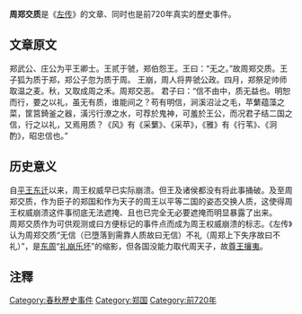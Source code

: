 '''周郑交质'''{{NoteTag|{{標音|字=質|拼音=zhì|注音=ㄓˋ}}。指「人質」而言。}}是《[[左传|左传]]》的文章、同时也是前720年真实的歷史事件。

== 文章原文 ==

郑武公、庄公为平王卿士。王贰于虢，郑伯怨王。王曰：“无之。”故周郑交质。王子狐为质于郑，郑公子忽为质于周。
王崩，周人将畀虢公政。四月，郑祭足帅师取温之麦。秋，又取成周之禾。周郑交恶。
君子曰：“信不由中，质无益也。明恕而行，要之以礼，虽无有质，谁能间之？苟有明信，涧溪沼沚之毛，苹蘩蕴藻之菜，筐筥錡釜之器，潢污行潦之水，可荐於鬼神，可羞於王公，而况君子结二国之信，行之以礼，又焉用质？《风》有《采蘩》、《采苹》，《雅》有《行苇》、《泂酌》，昭忠信也。”

== 历史意义 ==
自[[平王东迁|平王东迁]]以来，周王权威早已实际崩溃。但王及诸侯都没有将此事捅破。及至周郑交质，作为臣子的郑国和作为天子的周王以平等二国的姿态交换人质，这使得周王权威崩溃这件事彻底无法遮掩、且也已完全无必要遮掩而明显暴露了出来。<br />

周郑交质作为可供观测或曰方便标记的事件点而成为周王权威崩溃的标志。《左传》认为周郑交质“无信（已墮落到需靠人质故曰无信）不礼（周郑上下失序故曰不礼）”，是[[东周|东周]]“[[礼崩乐坏|礼崩乐坏]]”的缩影，但各国没能力取代周天子，故[[尊王攘夷|尊王攘夷]]。

==注釋==
{{NoteFoot}}
[[Category:春秋歷史事件|Category:春秋歷史事件]]
[[Category:郑国|Category:郑国]]
[[Category:前720年|Category:前720年]]